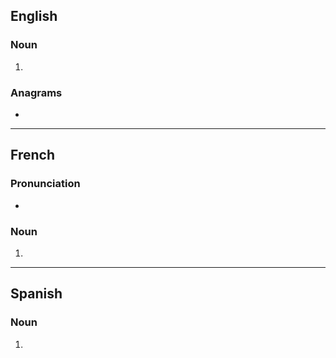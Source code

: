 ==English==

===Noun===
{{head|en|noun form}}

# {{plural of|en|destroyer}}

===Anagrams===
* {{anagrams|en|a=deeorrssty|redestroys}}

----

==French==

===Pronunciation===
* {{fr-IPA|destroillers}}

===Noun===
{{head|fr|noun plural form|g=m}}

# {{plural of|fr|destroyer}}

----

==Spanish==

===Noun===
{{head|es|noun form}}

# {{plural of|es|destroyer}}